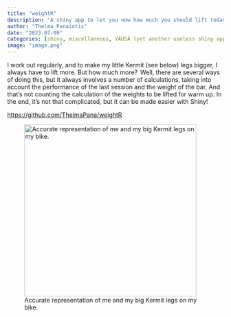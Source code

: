 ```yaml
---
title: "weightR"
description: "A shiny app to let you now how much you should lift today."
author: "Thelma Panaïotis"
date: "2023-07-09"
categories: [shiny, miscellaneous, YAUSA (yet another useless shiny app)]
image: "image.png"
---
```


I work out regularly, and to make my little Kermit (see below) legs bigger, I always have to lift more. But how much more?  Well, there are several ways of doing this, but it always involves a number of calculations, taking into account the performance of the last session and the weight of the bar. And that's not counting the calculation of the weights to be lifted for warm up. In the end, it's not that complicated, but it can be made easier with Shiny!

<https://github.com/ThelmaPana/weightR>

![Accurate representation of me and my big Kermit legs on my bike.](kermit.jpg){width="400"}
